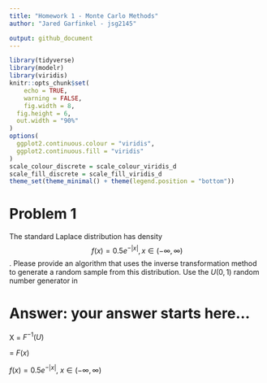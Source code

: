```yaml
---
title: "Homework 1 - Monte Carlo Methods"
author: "Jared Garfinkel - jsg2145"

output: github_document
---
```


```r
library(tidyverse)
library(modelr)
library(viridis)
knitr::opts_chunk$set(
	echo = TRUE,
	warning = FALSE,
	fig.width = 8, 
  fig.height = 6,
  out.width = "90%"
)
options(
  ggplot2.continuous.colour = "viridis",
  ggplot2.continuous.fill = "viridis"
)
scale_colour_discrete = scale_colour_viridis_d
scale_fill_discrete = scale_fill_viridis_d
theme_set(theme_minimal() + theme(legend.position = "bottom"))
```

# Problem 1
The standard Laplace distribution has density $$f(x) = 0.5e^{-|x|}, x \in
(-\infty, \infty)$$. Please provide an algorithm that uses the inverse transformation method to generate a random sample from this distribution. Use the $U(0,1)$ random number generator in  \em{\bf{R}}, write a  \em{\bf{R}}-function to implement the algorithm. Use visualization tools to validate your algorithm (i.e., illustrate whether the random numbers generated from your function truely follows the standard Laplace distribution.)

# Answer: your answer starts here...

X = $F^{-1}(U)$

\mu = $F(x)$

$f(x) =  0.5e^{-|x|},~x \in(-\infty, \infty)$

\begin{document}
\[   \left\{
\begin{array}{ll}
      F(x) = 0.5e^x & x \le 0 \\
      F(x) = 1-0.5e^{-x} & x > 0\\
\end{array} 
\right. \]
\end{document}

\begin{document}
\[   \left\{
\begin{array}{ll}
      x = ln(2U) & U < \frac{1}{2} \\
      x = -ln(2-2U) & U \ge \frac{1}{2}\\
\end{array} 
\right. \]
\end{document}

```r
set.seed(123)
U <- runif(1000)
X <- (U < 0.5) * log(2*U) + (U >= 0.5) * -log(2-2*U)

plot(X)
hist(X, prob = T)
```

#Problem 2

Use the inverse transformation method to  derive an algorithm for generating a Pareto random number with $U\sim U(0,1)$, where the Pareto random number has a probability density function 
     $$f(x; \alpha, \gamma)=\frac{\gamma\alpha^{\gamma}}{x^{\gamma+1}} I\{x\ge \alpha\}$$ with two parameters $\alpha >0$ and $\gamma>0$. Use visualization tools to validate your algorithm (i.e., illustrate whether the random numbers generated from your function truely follows the target distribution.)

$$F(x) = 1 - \left(\frac{\alpha}{x}\right)^{\gamma},~x \ge \alpha,~\alpha > 0,~\gamma > 0$$

$$x = \frac{\alpha}{(1-u)^{1/\gamma}}$$

# Answer:  your answer starts here...
```r
set.seed(1001)
U <- runif(1000)
xdens = function(gamma = 5, alpha = 2, x = U) {
  alpha/((1-U)^(1/gamma))
}

x <- xdens(5, 2, U)

hist(x, prob = T)
```

#Problem 3

Construct an algorithm for using the acceptance/rejection method to generate 100 pseudorandom
 variable from the pdf
 $$f(x) = \frac{2}{\pi \beta^2} \sqrt{\beta^2-x^2}, \,\, -\beta \le x \le \beta.$$
The simplest choice for $g(x)$ is the $U(-\beta, \beta)$ distribution but other choices are possible as well. Use visualization tools to validate your algorithm (i.e., illustrate whether the random numbers generated from your function truely follows the target distribution.)

# Answer:  your answer starts here...

```r
set.seed(1001)

accrej <- function(fdens, gdens, beta, M = (4/pi), x){
  x = runif(100, min = -beta, max = beta)
  return(x[runif(length(x)) <= fdens(x, beta) / (M * gdens(x, beta))])
}

xdens = function(x, beta){
  return((2/(pi*beta^2))*sqrt(beta^2 - x^2) * (abs(x) <= beta))
}

unifdens = function(x, beta){
  return((1/(2*beta))*(abs(x) <= beta))
}


y = accrej(xdens, unifdens, 3, 4/pi)

hist(y, prob = T)
```

#Problem 4

Develop two Monte Carlo methods for the estimation of $\theta=\int_0^1 e^{x^2} dx$ and implement in \em{\bf{R}} .

# Answer:  your answer starts here...
```r
n = 10000
u = runif(n)
y = sum(exp(u^2))/n
x = median(exp(u^2))

xy = tibble(
  median = x,
  mean = y
) %>% 
  knitr::kable()
```

```r
compare <- function(n, x, N=500) {
  SSEmean <- SSEmedian <- 0                    
# Initialize
  for(i in 1:N){
    dat <- integrate(simdat, 0, 1)
    SSEmean <- SSEmean + mean(dat)^2
    SSEmedian <- SSEmedian + median(dat)^2
  }
  
  return(list(n=n, x=x, MSEmean = SSEmean / N,
              MSEmedian = SSEmedian / N))
}
```

```r
pvec <- seq(1, 30, by=1)

res <- NULL

for(i in 1:length(pvec)){
  res <- rbind(res, as.numeric(compare(30, pvec[i])))
}

res <- data.frame(res)
names(res) <- c("n", "x", "MSEmean", "MSEmedian")

plot(res$x, res$MSEmean, type="l", xlab="x", ylab="MSE",
     ylim=c(0,max(res$MSEmean)))
lines(res$x, res$MSEmedian,lty=2)
```



#Problem 5

Show that in estimating $\theta=E\sqrt{1-U^2}$ it is better to use $U^2$ rather than $U$ as the control variate, where $U\sim U(0,1)$.  To do this, use simulation to approximate the necessary covariances. In addition, implement your algorithms in  \em{\bf{R}}.

## Using U^2 the variance is lower than using U as the control variate

The variance is lower for u^2 (-4.43) than for u (-4.09) as the control variate as shown below. 

```r
gfun<-function(x){ 
  sqrt(1 - x^2)
}
mfun<-function(x) {
  x^2
}
mfun2<-function(x) {
  x
}
set.seed(123)
uran<-runif(10000)
ga<-gfun(uran)
ma<-mfun(uran)
ma2<-mfun2(uran)
```

```r
theta1<-mean(ga)
theta2<-mean(ma2)
hha<- pi/4 + (ga-ma)
hha2<- pi/4 + (ga-ma2)
theta1a<-mean(hha)
theta2a<-mean(hha2)

c(var(ga), var(hha))

c(var(ga), var(hha2))


(var(ga)-var(hha))/var(ga)

(var(ga)-var(hha2))/var(ga)
```


#Problem 6
Obtain a Monte Carlo estimate of
$$\int_1^\infty \frac{x^2}{\sqrt{2\pi}} e^{-\frac{x^2}{2}} dx$$
by importance sampling and evaluate its variance. Write a  \em{\bf{R}} function to implement your procedure.

## Use a normal distribution to implement importance sampling on the function above.

By generating a random samples of an exponential distribution, the range covers that in the integral above.

Then a normal distribution function was chosen to conduct importance sampling by dividing the target distribution by another distribution.

Using acceptance and rejection methods, a vector was created to estimate this quotient. 

Then the values of the vector were averaged over the range of the integral.

```r
ncandidates <- 100000;  
M <- exp(-1)
x <- rnorm(ncandidates)
Mfun <- function(x){
  x^2*exp(-x^2/2)/sqrt(2*pi)
}
pfun <- function(x){
  dnorm(x)
}
accrej <- function(Mfun, pfun, M, x){
  ncandidates = length(x)
  u = rexp(ncandidates)
  accepted <- NULL      # Initialize the vector of accepted values
  for(i in 1:ncandidates) {
    if(u[i] <= Mfun(x[i])/(M*pfun(x[i])))
      accepted <- c(accepted, x[i])  # Accept x[i]
  }
  return(accepted)
}

y = accrej(Mfun, pfun, M, x)

hist(y, prob = T)

sum(y*(y>1))/length(y*(y>1))
```